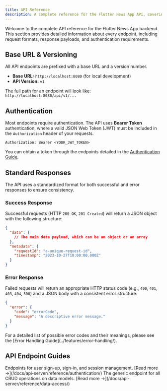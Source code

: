 ```yaml
---
title: API Reference
description: A complete reference for the Flutter News App API, covering authentication, data access, and error handling.
---
```



Welcome to the complete API reference for the Flutter News App backend. This section provides detailed information about every endpoint, including request formats, response payloads, and authentication requirements.

## Base URL & Versioning

All API endpoints are prefixed with a base URL and a version number.

-   **Base URL:** `http://localhost:8080` (for local development)
-   **API Version:** `v1`

The full path for an endpoint will look like: `http://localhost:8080/api/v1/...`

## Authentication

Most endpoints require authentication. The API uses **Bearer Token** authentication, where a valid JSON Web Token (JWT) must be included in the `Authorization` header of your requests.

```
Authorization: Bearer <YOUR_JWT_TOKEN>
```

You can obtain a token through the endpoints detailed in the [Authentication Guide](./authentication/).

## Standard Responses

The API uses a standardized format for both successful and error responses to ensure consistency.

### Success Response

Successful requests (HTTP `200 OK`, `201 Created`) will return a JSON object with the following structure:

```json
{
  "data": {
    // The main data payload, which can be an object or an array
  },
  "metadata": {
    "requestId": "a-unique-request-id",
    "timestamp": "2023-10-27T10:00:00.000Z"
  }
}
```

### Error Response

Failed requests will return an appropriate HTTP status code (e.g., `400`, `401`, `403`, `404`, `500`) and a JSON body with a consistent error structure:

```json
{
  "error": {
    "code": "errorCode",
    "message": "A descriptive error message."
  }
}
```

<Aside type="note">
For a detailed list of possible error codes and their meanings, please see the [Error Handling Guide](../features/error-handling/).
</Aside>

## API Endpoint Guides

<CardGrid>
	<Card title="Authentication" icon="lock">
		Endpoints for user sign-up, sign-in, and session management.
    [Read more &rarr;](/docs/api-server/reference/authentication/)
	</Card>
	<Card title="Data Access" icon="document">
		The generic endpoint for all CRUD operations on data models.
    [Read more &rarr;](/docs/api-server/reference/data-access/)
	</Card>
</CardGrid>
